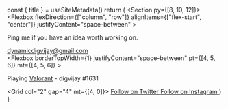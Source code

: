   const { title } = useSiteMetadata()
  return (
    <Section py={[8, 10, 12]}>
      <Container>
        <Flexbox
          flexDirection={["column", "row"]}
          alignItems={["flex-start", "center"]}
          justifyContent="space-between"
        >
          <Div maxW="300px">
            <P fontSize="md">
              Ping me if you have an idea worth working on.
            </P>
            <A href="mailto: dynamicdigvijay@gmail.com" fontSize="md" color="text" lineHeight="none">
              <Icon name="mail" size="5" mr="2" />
              dynamicdigvijay@gmail.com
            </A>
          </Div>
          <NavMenu
            name="footer-example"
            dropdown={false}
            my="6|0"
            gap="4|10|18"
          />
        </Flexbox>
        <Flexbox
          borderTopWidth={1}
          justifyContent="space-between"
          pt={[4, 5, 6]}
          mt={[4, 5, 6]}
        >
          <P fontSize="sm" my="0">
            Playing <A target="_blank" href="https://playvalorant.com">Valorant</A> - digvijay #1631
          </P>
          <Grid col="2" gap="4" mt={[4, 0]}>
            <A href="https://twitter.com/novadigvijay" target="_blank" color="text">
              <Icon name="twitter" size={5} />
              <VisuallyHidden>Follow on Twitter</VisuallyHidden>
            </A>
            <A href="https://www.youtube.com/channel/UCP8up2yLP_o5I5ToFpMU1uw?view_as=subscriber" target="_blank" color="text">
              <Icon name="youtube" size={5} />
              <VisuallyHidden>Follow on Instagram</VisuallyHidden>
            </A>
          </Grid>
        </Flexbox>
      </Container>
    </Section>
  )
}